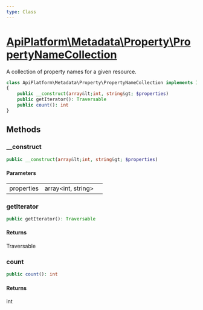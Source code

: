 ```yaml
---
type: Class
---
```


# [ApiPlatform\Metadata\Property\PropertyNameCollection](/docs/reference/Metadata/Property/PropertyNameCollection)

A collection of property names for a given resource.


```php
class ApiPlatform\Metadata\Property\PropertyNameCollection implements IteratorAggregate, Countable, Traversable
{
    public __construct(array&lt;int, string&gt; $properties)
    public getIterator(): Traversable
    public count(): int
}
```
## Methods

### __construct



```php
public __construct(array&lt;int, string&gt; $properties)
```

#### Parameters

<table><tbody>
<tr><td>properties</td><td>array&lt;int, string&gt;</td><td></td></tr>
</tbody>
</table>

### getIterator



```php
public getIterator(): Traversable
```

#### Returns

Traversable

### count



```php
public count(): int
```

#### Returns

int
